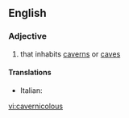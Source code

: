 ==English==

===Adjective===
{{en-adj}}

# {{lb|en|rare}} that inhabits [[cavern]]s or [[cave]]s

====Translations====
{{trans-top}}
* Italian: {{t+|it|cavernicolo}}
{{trans-mid}}
{{trans-bottom}}

[[vi:cavernicolous]]